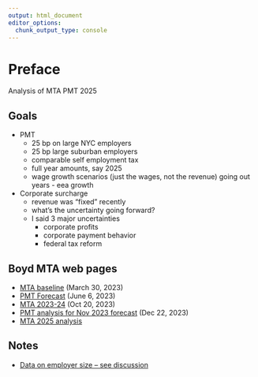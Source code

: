 ```yaml
---
output: html_document
editor_options:
  chunk_output_type: console
---
```


# Preface {.unnumbered}

Analysis of MTA PMT 2025

## Goals

-   PMT
    -   25 bp on large NYC employers
    -   25 bp large suburban employers
    -   comparable self employment tax
    -   full year amounts, say 2025
    -   wage growth scenarios (just the wages, not the revenue) going out years - eea growth

-   Corporate surcharge
    -   revenue was "fixed" recently
    -   what's the uncertainty going forward?
    -   I said 3 major uncertainties
        -   corporate profits
        -   corporate payment behavior
        -   federal tax reform

## Boyd MTA web pages

-   [MTA baseline](https://mta-baseline.netlify.app/) (March 30, 2023)
-   [PMT Forecast](June 6, 2023) (June 6, 2023)
-   [MTA 2023-24](https://boyd-mta202324.netlify.app/) (Oct 20, 2023)
-   [PMT analysis for Nov 2023 forecast](https://boyd-mta-forecast-fall2023.netlify.app/) (Dec 22, 2023)
-   [MTA 2025 analysis](https://boyd-mta2025-pmt.netlify.app/)

## Notes

- [Data on employer size -- see discussion](https://mta-baseline.netlify.app/pmtbase/pmt_stopgap)

